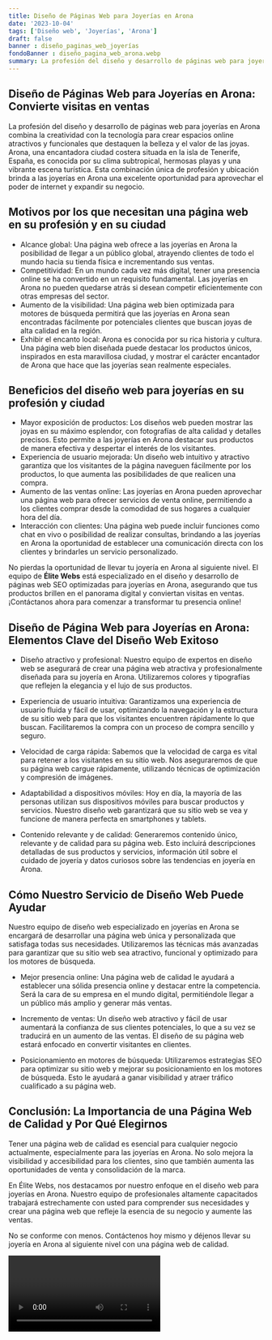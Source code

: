 ```yaml
---
title: Diseño de Páginas Web para Joyerías en Arona
date: '2023-10-04'
tags: ['Diseño web', 'Joyerías', 'Arona']
draft: false
banner : diseño_paginas_web_joyerías
fondoBanner : diseño_pagina_web_arona.webp
summary: La profesión del diseño y desarrollo de páginas web para joyerías en Arona combina la creatividad con la tecnología para crear espacios online atractivos y funcionales que destaquen la belleza y el valor de las joyas. Arona, una encantadora ciudad costera situada en la isla de Tenerife, España, es conocida por su clima subtropical, hermosas playas y una vibrante escena turística. Esta combinación única de profesión y ubicación brinda a las joyerías en Arona una excelente oportunidad para aprovechar el poder de internet y expandir su negocio.
---
```


## Diseño de Páginas Web para Joyerías en Arona: Convierte visitas en ventas

La profesión del diseño y desarrollo de páginas web para joyerías en Arona combina la creatividad con la tecnología para crear espacios online atractivos y funcionales que destaquen la belleza y el valor de las joyas. Arona, una encantadora ciudad costera situada en la isla de Tenerife, España, es conocida por su clima subtropical, hermosas playas y una vibrante escena turística. Esta combinación única de profesión y ubicación brinda a las joyerías en Arona una excelente oportunidad para aprovechar el poder de internet y expandir su negocio.

## Motivos por los que necesitan una página web en su profesión y en su ciudad

- Alcance global: Una página web ofrece a las joyerías en Arona la posibilidad de llegar a un público global, atrayendo clientes de todo el mundo hacia su tienda física e incrementando sus ventas.
- Competitividad: En un mundo cada vez más digital, tener una presencia online se ha convertido en un requisito fundamental. Las joyerías en Arona no pueden quedarse atrás si desean competir eficientemente con otras empresas del sector.
- Aumento de la visibilidad: Una página web bien optimizada para motores de búsqueda permitirá que las joyerías en Arona sean encontradas fácilmente por potenciales clientes que buscan joyas de alta calidad en la región.
- Exhibir el encanto local: Arona es conocida por su rica historia y cultura. Una página web bien diseñada puede destacar los productos únicos, inspirados en esta maravillosa ciudad, y mostrar el carácter encantador de Arona que hace que las joyerías sean realmente especiales.

## Beneficios del diseño web para joyerías en su profesión y ciudad

- Mayor exposición de productos: Los diseños web pueden mostrar las joyas en su máximo esplendor, con fotografías de alta calidad y detalles precisos. Esto permite a las joyerías en Arona destacar sus productos de manera efectiva y despertar el interés de los visitantes.
- Experiencia de usuario mejorada: Un diseño web intuitivo y atractivo garantiza que los visitantes de la página naveguen fácilmente por los productos, lo que aumenta las posibilidades de que realicen una compra.
- Aumento de las ventas online: Las joyerías en Arona pueden aprovechar una página web para ofrecer servicios de venta online, permitiendo a los clientes comprar desde la comodidad de sus hogares a cualquier hora del día.
- Interacción con clientes: Una página web puede incluir funciones como chat en vivo o posibilidad de realizar consultas, brindando a las joyerías en Arona la oportunidad de establecer una comunicación directa con los clientes y brindarles un servicio personalizado.

No pierdas la oportunidad de llevar tu joyería en Arona al siguiente nivel. El equipo de **Élite Webs** está especializado en el diseño y desarrollo de páginas web SEO optimizadas para joyerías en Arona, asegurando que tus productos brillen en el panorama digital y conviertan visitas en ventas. ¡Contáctanos ahora para comenzar a transformar tu presencia online!

<GifSeo />

<Cta />

## Diseño de Página Web para Joyerías en Arona: Elementos Clave del Diseño Web Exitoso

- Diseño atractivo y profesional: Nuestro equipo de expertos en diseño web se asegurará de crear una página web atractiva y profesionalmente diseñada para su joyería en Arona. Utilizaremos colores y tipografías que reflejen la elegancia y el lujo de sus productos.

- Experiencia de usuario intuitiva: Garantizamos una experiencia de usuario fluida y fácil de usar, optimizando la navegación y la estructura de su sitio web para que los visitantes encuentren rápidamente lo que buscan. Facilitaremos la compra con un proceso de compra sencillo y seguro.

- Velocidad de carga rápida: Sabemos que la velocidad de carga es vital para retener a los visitantes en su sitio web. Nos aseguraremos de que su página web cargue rápidamente, utilizando técnicas de optimización y compresión de imágenes.

- Adaptabilidad a dispositivos móviles: Hoy en día, la mayoría de las personas utilizan sus dispositivos móviles para buscar productos y servicios. Nuestro diseño web garantizará que su sitio web se vea y funcione de manera perfecta en smartphones y tablets.

- Contenido relevante y de calidad: Generaremos contenido único, relevante y de calidad para su página web. Esto incluirá descripciones detalladas de sus productos y servicios, información útil sobre el cuidado de joyería y datos curiosos sobre las tendencias en joyería en Arona.

## Cómo Nuestro Servicio de Diseño Web Puede Ayudar

Nuestro equipo de diseño web especializado en joyerías en Arona se encargará de desarrollar una página web única y personalizada que satisfaga todas sus necesidades. Utilizaremos las técnicas más avanzadas para garantizar que su sitio web sea atractivo, funcional y optimizado para los motores de búsqueda.

- Mejor presencia online: Una página web de calidad le ayudará a establecer una sólida presencia online y destacar entre la competencia. Será la cara de su empresa en el mundo digital, permitiéndole llegar a un público más amplio y generar más ventas.

- Incremento de ventas: Un diseño web atractivo y fácil de usar aumentará la confianza de sus clientes potenciales, lo que a su vez se traducirá en un aumento de las ventas. El diseño de su página web estará enfocado en convertir visitantes en clientes.

- Posicionamiento en motores de búsqueda: Utilizaremos estrategias SEO para optimizar su sitio web y mejorar su posicionamiento en los motores de búsqueda. Esto le ayudará a ganar visibilidad y atraer tráfico cualificado a su página web.

## Conclusión: La Importancia de una Página Web de Calidad y Por Qué Elegirnos

Tener una página web de calidad es esencial para cualquier negocio actualmente, especialmente para las joyerías en Arona. No solo mejora la visibilidad y accesibilidad para los clientes, sino que también aumenta las oportunidades de venta y consolidación de la marca.

En Élite Webs, nos destacamos por nuestro enfoque en el diseño web para joyerías en Arona. Nuestro equipo de profesionales altamente capacitados trabajará estrechamente con usted para comprender sus necesidades y crear una página web que refleje la esencia de su negocio y aumente las ventas.

No se conforme con menos. Contáctenos hoy mismo y déjenos llevar su joyería en Arona al siguiente nivel con una página web de calidad.

<Video />

<CtaBot job='Joyerías' city='Arona'/>

<Gmaps query='Arona+españa+maps' />